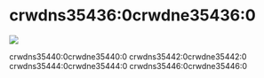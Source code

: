# crwdns35436:0crwdne35436:0

<p style={{ "text-align": "center" }}>
  <img src=crwdns35762:0crwdne35762:0 />
  <br />
</p>

crwdns35440:0crwdne35440:0 crwdns35442:0crwdne35442:0 crwdns35444:0crwdne35444:0 crwdns35446:0crwdne35446:0
